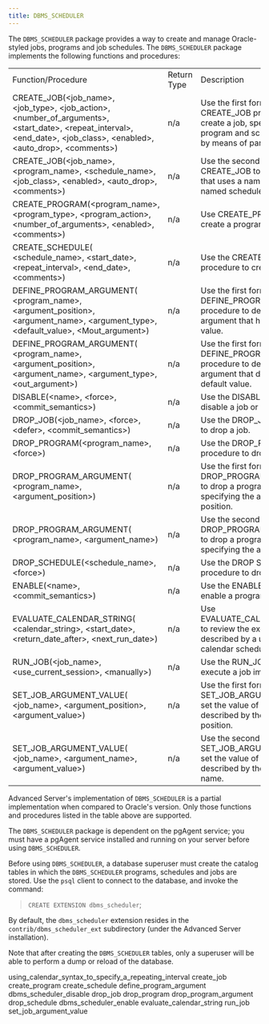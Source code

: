 ```yaml
---
title: DBMS_SCHEDULER
---
```


The `DBMS_SCHEDULER` package provides a way to create and manage
Oracle-styled jobs, programs and job schedules. The `DBMS_SCHEDULER`
package implements the following functions and procedures:

|                                                                                                                                                                                                        |             |                                                                                                                                  |
| ------------------------------------------------------------------------------------------------------------------------------------------------------------------------------------------------------ | ----------- | -------------------------------------------------------------------------------------------------------------------------------- |
| Function/Procedure                                                                                                                                                                                     | Return Type | Description                                                                                                                      |
| CREATE_JOB(\<job_name\>, \<job_type\>, \<job_action\>, \<number_of_arguments\>, \<start_date\>, \<repeat_interval\>, \<end_date\>, \<job_class\>, \<enabled\>, \<auto_drop\>, \<comments\>) | n/a         | Use the first form of the CREATE_JOB procedure to create a job, specifying program and schedule details by means of parameters. |
| CREATE_JOB(\<job_name\>, \<program_name\>, \<schedule_name\>, \<job_class\>, \<enabled\>, \<auto_drop\>, \<comments\>)                                                                           | n/a         | Use the second form of CREATE_JOB to create a job that uses a named program and named schedule.                                 |
| CREATE_PROGRAM(\<program_name\>, \<program_type\>, \<program_action\>, \<number_of_arguments\>, \<enabled\>, \<comments\>)                                                                       | n/a         | Use CREATE_PROGRAM to create a program.                                                                                         |
| CREATE_SCHEDULE( \<schedule_name\>, \<start_date\>, \<repeat_interval\>, \<end_date\>, \<comments\>)                                                                                              | n/a         | Use the CREATE_SCHEDULE procedure to create a schedule.                                                                         |
| DEFINE_PROGRAM_ARGUMENT( \<program_name\>, \<argument_position\>, \<argument_name\>, \<argument_type\>, \<default_value\>, \<Mout_argument\>)                                                  | n/a         | Use the first form of the DEFINE_PROGRAM_ARGUMENT procedure to define a program argument that has a default value.             |
| DEFINE_PROGRAM_ARGUMENT( \<program_name\>, \<argument_position\>, \<argument_name\>, \<argument_type\>, \<out_argument\>)                                                                       | n/a         | Use the first form of the DEFINE_PROGRAM_ARGUMENT procedure to define a program argument that does not have a default value.   |
| DISABLE(\<name\>, \<force\>, \<commit_semantics\>)                                                                                                                                                    | n/a         | Use the DISABLE procedure to disable a job or program.                                                                           |
| DROP_JOB(\<job_name\>, \<force\>, \<defer\>, \<commit_semantics\>)                                                                                                                                  | n/a         | Use the DROP_JOB procedure to drop a job.                                                                                       |
| DROP_PROGRAM(\<program_name\>, \<force\>)                                                                                                                                                            | n/a         | Use the DROP_PROGRAM procedure to drop a program.                                                                               |
| DROP_PROGRAM_ARGUMENT( \<program_name\>, \<argument_position\>)                                                                                                                                    | n/a         | Use the first form of DROP_PROGRAM_ARGUMENT to drop a program argument by specifying the argument position.                    |
| DROP_PROGRAM_ARGUMENT( \<program_name\>, \<argument_name\>)                                                                                                                                        | n/a         | Use the second form of DROP_PROGRAM_ARGUMENT to drop a program argument by specifying the argument name.                       |
| DROP_SCHEDULE(\<schedule_name\>, \<force\>)                                                                                                                                                          | n/a         | Use the DROP SCHEDULE procedure to drop a schedule.                                                                              |
| ENABLE(\<name\>, \<commit_semantics\>)                                                                                                                                                                | n/a         | Use the ENABLE command to enable a program or job.                                                                               |
| EVALUATE_CALENDAR_STRING( \<calendar_string\>, \<start_date\>, \<return_date_after\>, \<next_run_date\>)                                                                                       | n/a         | Use EVALUATE_CALENDAR_STRING to review the execution date described by a user-defined calendar schedule.                       |
| RUN_JOB(\<job_name\>, \<use_current_session\>, \<manually\>)                                                                                                                                       | n/a         | Use the RUN_JOB procedure to execute a job immediately.                                                                         |
| SET_JOB_ARGUMENT_VALUE( \<job_name\>, \<argument_position\>, \<argument_value\>)                                                                                                                 | n/a         | Use the first form of SET_JOB_ARGUMENT value to set the value of a job argument described by the argument's position.          |
| SET_JOB_ARGUMENT_VALUE( \<job_name\>, \<argument_name\>, \<argument_value\>)                                                                                                                     | n/a         | Use the second form of SET_JOB_ARGUMENT value to set the value of a job argument described by the argument's name.             |

Advanced Server's implementation of `DBMS_SCHEDULER` is a partial
implementation when compared to Oracle's version. Only those functions
and procedures listed in the table above are supported.

The `DBMS_SCHEDULER` package is dependent on the pgAgent service; you
must have a pgAgent service installed and running on your server before
using `DBMS_SCHEDULER`.

Before using `DBMS_SCHEDULER`, a database superuser must create the
catalog tables in which the `DBMS_SCHEDULER` programs, schedules and
jobs are stored. Use the `psql` client to connect to the database, and
invoke the command:

> `CREATE EXTENSION dbms_scheduler`;

By default, the `dbms_scheduler` extension resides in the
`contrib/dbms_scheduler_ext` subdirectory (under the Advanced Server
installation).

Note that after creating the `DBMS_SCHEDULER` tables, only a superuser
will be able to perform a dump or reload of the database.

<div class="toctree" data-maxdepth="6">

using_calendar_syntax_to_specify_a_repeating_interval create_job
create_program create_schedule define_program_argument
dbms_scheduler_disable drop_job drop_program drop_program_argument
drop_schedule dbms_scheduler_enable evaluate_calendar_string
run_job set_job_argument_value

</div>
